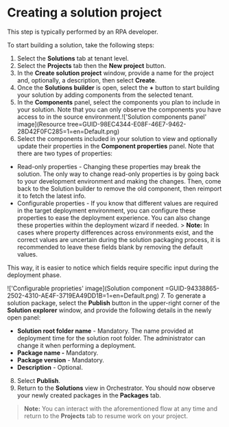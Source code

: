 # Creating a solution project

This step is typically performed by an RPA developer.

To start building a solution, take the following steps:


1. Select the **Solutions**  tab at tenant level.
2. Select the **Projects** tab then the **New project** button.
3. In the **Create solution project**  window, provide a name for the project and, optionally, a description, then select **Create**.
4. Once the **Solutions builder** is open, select the **+** button to start building your solution by adding components from the selected tenant.
5. In the **Components** panel, select the components you plan to include in your solution. Note that you can only observe the components you have access to in the source environment.!['Solution components panel' image](Resource tree=GUID-98EC4344-E08F-46E7-9462-28D42F0FC285=1=en=Default.png)
6. Select the components included in your solution to view and optionally update their properties in the **Component properties** panel. Note that there are two types of properties:
  - Read-only properties - Changing these properties may break the solution. The only way to change read-only properties is by going back to your development environment and making the changes. Then, come back to the Solution builder to remove the old component, then reimport it to fetch the latest info.
  - Configurable properties - If you know that different values are required in the target deployment environment, you can configure these properties to ease the deployment experience. You can also change these properties within the deployment wizard if needed. > **Note:** In cases where property differences across environments exist, and the correct values are uncertain during the solution packaging process, it is recommended to leave these fields blank by removing the default values.

This way, it is easier to notice which fields require specific input during the deployment phase.

!['Configurable proprieties' image](Solution component =GUID-94338865-2502-4310-AE4F-3719EA49DD1B=1=en=Default.png)
7. To generate a solution package, select the **Publish** button in the upper-right corner of the **Solution explorer** window, and provide the following details in the newly open panel:
  - **Solution root folder name** - Mandatory. The name provided at deployment time for the solution root folder. The administrator can change it when performing a deployment.
  - **Package name -** Mandatory.
  - **Package version** - Mandatory.
  - **Description** - Optional.
8. Select **Publish**.
9. Return to the **Solutions** view in Orchestrator. You should now observe your newly created packages in the **Packages** tab.

> **Note:** You can interact with the aforementioned flow at any time and return to the **Projects**  tab to resume work on your project.

